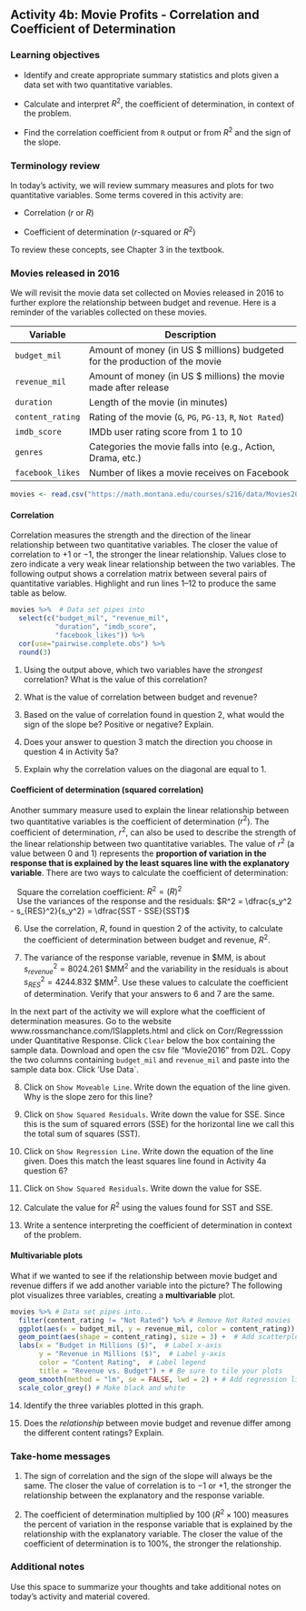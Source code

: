 ## Activity 4b:  Movie Profits - Correlation and Coefficient of Determination

\setstretch{1}

### Learning objectives

* Identify and create appropriate summary statistics and plots
  given a data set with two quantitative variables.
  
* Calculate and interpret $R^2$, the coefficient of determination, in context of the problem.

* Find the correlation coefficient from `R` output or from $R^2$ and the sign of the slope.

### Terminology review

In today's activity, we will review summary measures and plots for two quantitative variables.  Some terms covered in this activity are:

* Correlation ($r$ or $R$)

* Coefficient of determination ($r$-squared or $R^2$)

To review these concepts, see Chapter 3 in the textbook.  

### Movies released in 2016

We will revisit the movie data set collected on Movies released in 2016 to further explore the relationship between budget and revenue. Here is a reminder of the variables collected on these movies.

| **Variable** 	| **Description** |
|----	|-------------	|
| `budget_mil` | Amount of money (in US $ millions) budgeted for the production of the movie |
| `revenue_mil` | Amount of money (in US $ millions) the movie made after release|
| `duration` | Length of the movie (in minutes)|
| `content_rating` | Rating of the movie (`G`, `PG`, `PG-13`, `R`, `Not Rated`)|
| `imdb_score` | IMDb user rating score from 1 to 10 |
| `genres` | Categories the movie falls into (e.g., Action, Drama, etc.) |
| `facebook_likes` | Number of likes a movie receives on Facebook |

```r
movies <- read.csv("https://math.montana.edu/courses/s216/data/Movies2016.csv") # Reads in data set
```

\newpage

#### Correlation  {-}

Correlation measures the strength and the direction of the linear relationship between two quantitative variables.  The closer the value of correlation to $+1$ or $-1$, the stronger the linear relationship.  Values close to zero indicate a very weak linear relationship between the two variables.  The following output shows a correlation matrix between several pairs of quantitative variables.  Highlight and run lines 1--12 to produce the same table as below.


```r
movies %>%  # Data set pipes into
  select(c("budget_mil", "revenue_mil", 
           "duration", "imdb_score", 
           "facebook_likes")) %>%
  cor(use="pairwise.complete.obs") %>%
  round(3)
```

1.  Using the output above, which two variables have the *strongest* correlation? What is the value of this correlation?

\vspace{0.5in}

2.  What is the value of correlation between budget and revenue?

\vspace{0.3in}

3.  Based on the value of correlation found in question 2, what would the sign of the slope be? Positive or negative?  Explain.

\vspace{0.5in}

4.  Does your answer to question 3 match the direction you choose in question 4 in Activity 5a?

\vspace{0.3in}

5.  Explain why the correlation values on the diagonal are equal to 1.

\vspace{0.8in}
\newpage

#### Coefficient of determination (squared correlation) {-}

Another summary measure used to explain the linear relationship between two quantitative variables is the coefficient of determination ($r^2$). The coefficient of determination, $r^2$, can also be used to describe the strength of the linear relationship between two quantitative variables. The value of $r^2$ (a value between 0 and 1) represents the **proportion of variation in the response that is explained by the least squares line with the explanatory variable**.  There are two ways to calculate the coefficient of determination: 

|    Square the correlation coefficient:  $R^2 = (R)^2$

|    Use the variances of the response and the residuals:  $R^2 = \dfrac{s_y^2 - s_{RES}^2}{s_y^2} = \dfrac{SST - SSE}{SST}$


6.  Use the correlation, $R$, found in question 2 of the activity, to calculate the coefficient of determination between budget and revenue, $R^2$.

\vspace{.4in}

7.  The variance of the response variable, revenue in \$MM, is about $s_{revenue}^2 = 8024.261$ \$MM$^2$  and the variability in the residuals is about $s_{RES}^2 = 4244.832$ \$MM$^2$.  Use these values to calculate the coefficient of determination.  Verify that your answers to 6 and 7 are the same.

\vspace{1in}

In the next part of the activity we will explore what the coefficient of determination measures.  Go to the website www.rossmanchance.com/ISIapplets.html and click on Corr/Regresssion under Quantitative Response.  Click `Clear` below the box containing the sample data. Download and open the csv file "Movie2016" from D2L.  Copy the two columns containing `budget_mil` and `revenue_mil` and paste into the sample data box.  Click 'Use Data`.

8.  Click on `Show Moveable Line`.  Write down the equation of the line given.  Why is the slope zero for this line?

\vspace{1in}

9.  Click on `Show Squared Residuals`.  Write down the value for SSE.  Since this is the sum of squared errors (SSE) for the horizontal line we call this the total sum of squares (SST).

\newpage

10. Click on `Show Regression Line`.  Write down the equation of the line given.  Does this match the least squares line found in Activity 4a question 6?

\vspace{1in}

11. Click on `Show Squared Residuals`.  Write down the value for SSE.

\vspace{0.5in}

12.  Calculate the value for $R^2$ using the values found for SST and SSE.  

\vspace{1in}

13.  Write a sentence interpreting the coefficient of determination in context of the problem.

\newpage

#### Multivariable plots {-}
What if we wanted to see if the relationship between movie budget and revenue differs if we add another variable into the picture?  The following plot visualizes three variables, creating a **multivariable** plot. 

```r
movies %>% # Data set pipes into...
  filter(content_rating != "Not Rated") %>% # Remove Not Rated movies
  ggplot(aes(x = budget_mil, y = revenue_mil, color = content_rating)) +  # Specify variables
  geom_point(aes(shape = content_rating), size = 3) +  # Add scatterplot of points
  labs(x = "Budget in Millions ($)",  # Label x-axis
       y = "Revenue in Millions ($)",  # Label y-axis
       color = "Content Rating",  # Label legend
       title = "Revenue vs. Budget") + # Be sure to tile your plots
  geom_smooth(method = "lm", se = FALSE, lwd = 2) + # Add regression lines
  scale_color_grey() # Make black and white
```

14.  Identify the three variables plotted in this graph.

\vspace{0.5in}

15. Does the *relationship* between movie budget and revenue differ among the different content ratings?  Explain.

\vspace{0.8in}
\newpage



### Take-home messages

1. The sign of correlation and the sign of the slope will always be the same.  The closer the value of correlation is to $-1$ or $+1$, the stronger the relationship between the explanatory and the response variable.  

2.  The coefficient of determination multiplied by 100 ($R^2 \times 100$) measures the percent of variation in the response variable that is explained by the relationship with the explanatory variable.  The closer the value of the coefficient of determination is to 100%, the stronger the relationship.

### Additional notes

Use this space to summarize your thoughts and take additional notes on today's activity and material covered.

\newpage